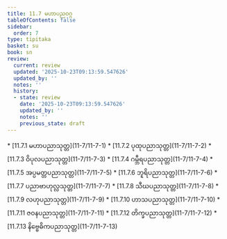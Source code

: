 ```yaml
---
title: 11.7 မဟာပညဝဂ္ဂ
tableOfContents: false
sidebar:
  order: 7
type: tipitaka
basket: su
book: sn
review:
  current: review
  updated: '2025-10-23T09:13:59.547626'
  updated_by: ''
  notes: ''
  history:
  - state: review
    date: '2025-10-23T09:13:59.547626'
    updated_by: ''
    notes: ''
    previous_state: draft
---
```



<ReviewStatus review={frontmatter.review} showDetails={true} />

<HypothesisAnnotation frontmatter={frontmatter} />

<DynamicBreadcrumb />



<TableOfContents book="sn" section="11.7">
* [11.7.1 မဟာပညာသုတ္တ](11-7/11-7-1)
* [11.7.2 ပုထုပညာသုတ္တ](11-7/11-7-2)
* [11.7.3 ဝိပုလပညာသုတ္တ](11-7/11-7-3)
* [11.7.4 ဂမ္ဘီရပညာသုတ္တ](11-7/11-7-4)
* [11.7.5 အပ္ပမတ္တပညာသုတ္တ](11-7/11-7-5)
* [11.7.6 ဘူရိပညာသုတ္တ](11-7/11-7-6)
* [11.7.7 ပညာဗာဟုလ္လသုတ္တ](11-7/11-7-7)
* [11.7.8 သီဃပညာသုတ္တ](11-7/11-7-8)
* [11.7.9 လဟုပညာသုတ္တ](11-7/11-7-9)
* [11.7.10 ဟာသပညာသုတ္တ](11-7/11-7-10)
* [11.7.11 ဇဝနပညာသုတ္တ](11-7/11-7-11)
* [11.7.12 တိက္ခပညာသုတ္တ](11-7/11-7-12)
* [11.7.13 နိဗ္ဗေဓိကပညာသုတ္တ](11-7/11-7-13)
</TableOfContents>